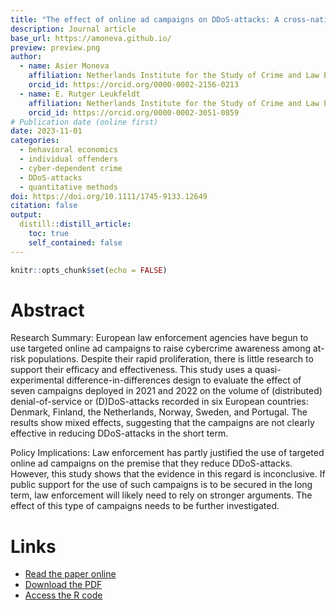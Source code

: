 ```yaml
---
title: "The effect of online ad campaigns on DDoS-attacks: A cross-national difference-in-differences quasi-experiment"
description: Journal article
base_url: https://amoneva.github.io/
preview: preview.png
author:
  - name: Asier Moneva
    affiliation: Netherlands Institute for the Study of Crime and Law Enforcement (NSCR) & Centre of Expertise Cyber Security at The Hague University of Applied Sciences
    orcid_id: https://orcid.org/0000-0002-2156-0213
  - name: E. Rutger Leukfeldt
    affiliation: Netherlands Institute for the Study of Crime and Law Enforcement (NSCR) & Centre of Expertise Cyber Security at The Hague University of Applied Sciences & Institute of Security and Global Affairs and Institute of Criminal Law and Criminology at Leiden University
    orcid_id: https://orcid.org/0000-0002-3051-0859
# Publication date (online first)
date: 2023-11-01
categories:
  - behavioral economics
  - individual offenders
  - cyber-dependent crime
  - DDoS-attacks
  - quantitative methods
doi: https://doi.org/10.1111/1745-9133.12649
citation: false
output:
  distill::distill_article:
    toc: true
    self_contained: false
---
```


```r
knitr::opts_chunk$set(echo = FALSE)
```

# Abstract

Research Summary: European law enforcement agencies have begun to use targeted online ad campaigns to raise cybercrime awareness among at-risk populations. Despite their rapid proliferation, there is little research to support their efficacy and effectiveness. This study uses a quasi-experimental difference-in-differences design to evaluate the effect of seven campaigns deployed in 2021 and 2022 on the volume of (distributed) denial-of-service or (D)DoS-attacks recorded in six European countries: Denmark, Finland, the Netherlands, Norway, Sweden, and Portugal. The results show mixed effects, suggesting that the campaigns are not clearly effective in reducing DDoS-attacks in the short term.

Policy Implications: Law enforcement has partly justified the use of targeted online ad campaigns on the premise that they reduce DDoS-attacks. However, this study shows that the evidence in this regard is inconclusive. If public support for the use of such campaigns is to be secured in the long term, law enforcement will likely need to rely on stronger arguments. The effect of this type of campaigns needs to be further investigated.

# Links

-   [Read the paper online](https://onlinelibrary.wiley.com/doi/10.1111/1745-9133.12649)
-   [Download the PDF](moneva_2023_the-effect-of-online-ad.pdf)
-   [Access the R code](https://osf.io/xcwm7/)
